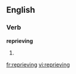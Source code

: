 
==English==

===Verb===
'''reprieving'''

# {{present participle of|[[reprieve]]}}

[[fr:reprieving]]
[[vi:reprieving]]